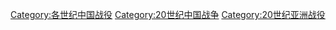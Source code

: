 [[Category:各世纪中国战役|Category:各世纪中国战役]]
[[Category:20世纪中国战争|Category:20世纪中国战争]]
[[Category:20世纪亚洲战役|Category:20世纪亚洲战役]]